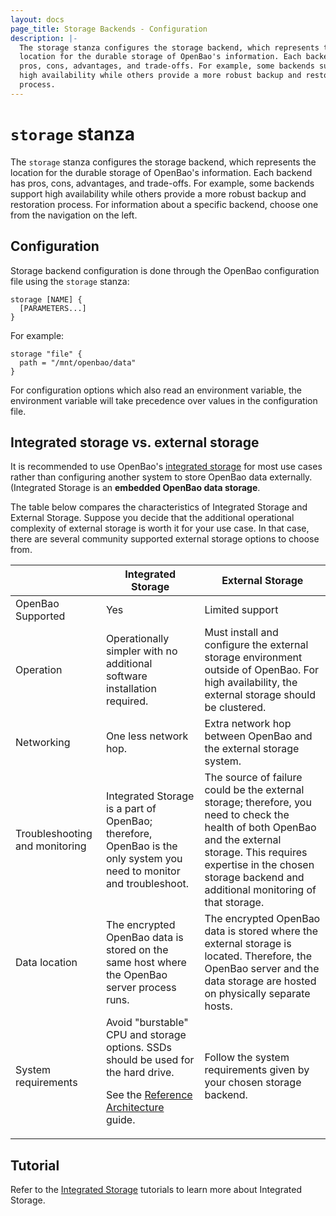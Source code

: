 ```yaml
---
layout: docs
page_title: Storage Backends - Configuration
description: |-
  The storage stanza configures the storage backend, which represents the
  location for the durable storage of OpenBao's information. Each backend has
  pros, cons, advantages, and trade-offs. For example, some backends support
  high availability while others provide a more robust backup and restoration
  process.
---
```


# `storage` stanza

The `storage` stanza configures the storage backend, which represents the
location for the durable storage of OpenBao's information. Each backend has pros,
cons, advantages, and trade-offs. For example, some backends support high
availability while others provide a more robust backup and restoration process.
For information about a specific backend, choose one from the navigation on the
left.

## Configuration

Storage backend configuration is done through the OpenBao configuration file using
the `storage` stanza:

```hcl
storage [NAME] {
  [PARAMETERS...]
}
```

For example:

```hcl
storage "file" {
  path = "/mnt/openbao/data"
}
```

For configuration options which also read an environment variable, the
environment variable will take precedence over values in the configuration
file.

## Integrated storage vs. external storage

It is recommended to use OpenBao's [integrated
storage](/docs/configuration/storage/raft) for most use cases rather than
configuring another system to store OpenBao data externally. (Integrated Storage is
an **embedded OpenBao data storage**.

The table below compares the characteristics of Integrated Storage and External
Storage. Suppose you decide that the additional operational complexity of
external storage is worth it for your use case. In that case, there are several
community supported external storage options to choose from.

|                                | Integrated Storage                                                                                                                                                                                             | External Storage                                                                                                                                                                                                                        |
|--------------------------------|----------------------------------------------------------------------------------------------------------------------------------------------------------------------------------------------------------------|-----------------------------------------------------------------------------------------------------------------------------------------------------------------------------------------------------------------------------------------|
| OpenBao Supported              | Yes                                                                                                                                                                                                            | Limited support                                                                                                                                                                                                                         |
| Operation                      | Operationally simpler with no additional software installation required.                                                                                                                                       | Must install and configure the external storage environment outside of OpenBao. For high availability, the external storage should be clustered.                                                                                        |
| Networking                     | One less network hop.                                                                                                                                                                                          | Extra network hop between OpenBao and the external storage system.                                                                                                                                                                      |
| Troubleshooting and monitoring | Integrated Storage is a part of OpenBao; therefore, OpenBao is the only system you need to monitor and troubleshoot.                                                                                           | The source of failure could be the external storage; therefore, you need to check the health of both OpenBao and the external storage. This requires expertise in the chosen storage backend and additional monitoring of that storage. |
| Data location                  | The encrypted OpenBao data is stored on the same host where the OpenBao server process runs.                                                                                                                   | The encrypted OpenBao data is stored where the external storage is located. Therefore, the OpenBao server and the data storage are hosted on physically separate hosts.                                                                 |
| System requirements            | Avoid "burstable" CPU and storage options. SSDs should be used for the hard drive. <p />See the [Reference Architecture](/tutorials/day-one-raft/raft-reference-architecture#system-requirements) guide. | Follow the system requirements given by your chosen storage backend.                                                                                                                                                                    |

## Tutorial

Refer to the [Integrated
Storage](/tutorials/raft) tutorials
to learn more about Integrated Storage.
